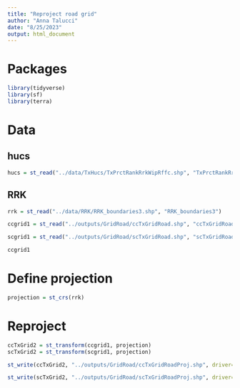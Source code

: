 ```yaml
---
title: "Reproject road grid"
author: "Anna Talucci"
date: "8/25/2023"
output: html_document
---
```



# Packages
```r
library(tidyverse)
library(sf)
library(terra)
```

# Data
## hucs
```r
hucs = st_read("../data/TxHucs/TxPrctRankRrkWipRffc.shp", "TxPrctRankRrkWipRffc")
```
## RRK
```r
rrk = st_read("../data/RRK/RRK_boundaries3.shp", "RRK_boundaries3")
```



```r
ccgrid1 = st_read("../outputs/GridRoad/ccTxGridRoad.shp", "ccTxGridRoad")
```

```r
scgrid1 = st_read("../outputs/GridRoad/scTxGridRoad.shp", "scTxGridRoad")
```

```r
ccgrid1
```
# Define projection
```r
projection = st_crs(rrk)
```

# Reproject
```r
ccTxGrid2 = st_transform(ccgrid1, projection)
scTxGrid2 = st_transform(scgrid1, projection)
```





```r
st_write(ccTxGrid2, "../outputs/GridRoad/ccTxGridRoadProj.shp", driver="ESRI Shapefile")
```

```r
st_write(scTxGrid2, "../outputs/GridRoad/scTxGridRoadProj.shp", driver="ESRI Shapefile")
```